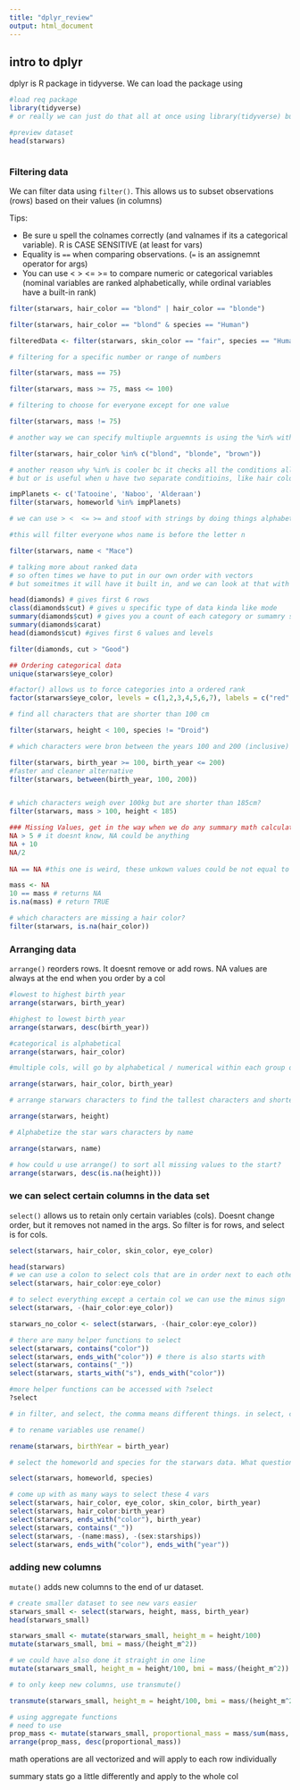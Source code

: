 ```yaml
---
title: "dplyr_review"
output: html_document
---
```


## intro to dplyr

dplyr is R package in tidyverse. We can load the package using

```r

#load req package
library(tidyverse)
# or really we can just do that all at once using library(tidyverse) but yea

#preview dataset
head(starwars)



```


### Filtering data
We can filter data using `filter()`. This allows us to subset observations (rows) based on their values (in columns)

Tips:

* Be sure u spell the colnames correctly (and valnames if its a categorical variable). R is CASE SENSITIVE (at least for vars)
* Equality is `==` when comparing observations. (`=` is an assignemnt operator for args)
* You can use < > <= >= to compare numeric or categorical variables (nominal variables are ranked alphabetically, while ordinal variables have a built-in rank)

```r

filter(starwars, hair_color == "blond" | hair_color == "blonde") 

filter(starwars, hair_color == "blond" & species == "Human")

filteredData <- filter(starwars, skin_color == "fair", species == "Human", homeworld == "Tatooine")

# filtering for a specific number or range of numbers

filter(starwars, mass == 75)

filter(starwars, mass >= 75, mass <= 100)

# filtering to choose for everyone except for one value

filter(starwars, mass != 75)

# another way we can specify multiuple arguemnts is using the %in% with a vector

filter(starwars, hair_color %in% c("blond", "blonde", "brown"))

# another reason why %in% is cooler bc it checks all the conditions all at once, when "or" has to go one at a time
# but or is useful when u have two separate conditioins, like hair color OR homeworld

impPlanets <- c('Tatooine', 'Naboo', 'Alderaan')
filter(starwars, homeworld %in% impPlanets)

# we can use > <  <= >= and stoof with strings by doing things alphabetically

#this will filter everyone whos name is before the letter n

filter(starwars, name < "Mace")

# talking more about ranked data
# so often times we have to put in our own order with vectors
# but someitmes it will have it built in, and we can look at that with head(), summary(), class(), unique() etc

head(diamonds) # gives first 6 rows
class(diamonds$cut) # gives u specific type of data kinda like mode
summary(diamonds$cut) # gives you a count of each category or sumamry stats if numeric
summary(diamonds$carat)
head(diamonds$cut) #gives first 6 values and levels

filter(diamonds, cut > "Good")

## Ordering categorical data
unique(starwars$eye_color)

#factor() allows us to force categories into a ordered rank
factor(starwars$eye_color, levels = c(1,2,3,4,5,6,7), labels = c("red", "orange", "gold", "yellow", "green,yellow", "blue", "black", ordered = T))

# find all characters that are shorter than 100 cm

filter(starwars, height < 100, species != "Droid")

# which characters were bron between the years 100 and 200 (inclusive)

filter(starwars, birth_year >= 100, birth_year <= 200)
#faster and cleaner alternative
filter(starwars, between(birth_year, 100, 200))


# which characters weigh over 100kg but are shorter than 185cm?
filter(starwars, mass > 100, height < 185)

### Missing Values, get in the way when we do any summary math calculations
NA > 5 # it doesnt know, NA could be anything
NA + 10 
NA/2
 
NA == NA #this one is weird, these unkown values could be not equal to each other

mass <- NA
10 == mass # returns NA
is.na(mass) # return TRUE

# which characters are missing a hair color?
filter(starwars, is.na(hair_color))

```

### Arranging data

`arrange()` reorders rows. It doesnt remove or add rows. NA values are always at the end when you order by a col

```r
#lowest to highest birth year
arrange(starwars, birth_year)

#highest to lowest birth year
arrange(starwars, desc(birth_year))

#categorical is alphabetical
arrange(starwars, hair_color)

#multiple cols, will go by alphabetical / numerical within each group of the col

arrange(starwars, hair_color, birth_year)

# arrange starwars characters to find the tallest characters and shortest characters

arrange(starwars, height)

# Alphabetize the star wars characters by name

arrange(starwars, name)

# how could u use arrange() to sort all missing values to the start?
arrange(starwars, desc(is.na(height)))
```


### we can select certain columns in the data set

`select()` allows us to retain only certain variables (cols). Doesnt change order, but it removes not named in the args. So filter is for rows, and select is for cols.

```r

select(starwars, hair_color, skin_color, eye_color)

head(starwars)
# we can use a colon to select cols that are in order next to each other
select(starwars, hair_color:eye_color)

# to select everything except a certain col we can use the minus sign
select(starwars, -(hair_color:eye_color))

starwars_no_color <- select(starwars, -(hair_color:eye_color))

# there are many helper functions to select
select(starwars, contains("color"))
select(starwars, ends_with("color")) # there is also starts with
select(starwars, contains("_"))
select(starwars, starts_with("s"), ends_with("color"))

#more helper functions can be accessed with ?select
?select

# in filter, and select, the comma means different things. in select, comma is or, in filter, comma is and

# to rename variables use rename()

rename(starwars, birthYear = birth_year)

# select the homeworld and species for the starwars data. What question might this subset of vars help answer?

select(starwars, homeworld, species)

# come up with as many ways to select these 4 vars
select(starwars, hair_color, eye_color, skin_color, birth_year)
select(starwars, hair_color:birth_year)
select(starwars, ends_with("color"), birth_year)
select(starwars, contains("_"))
select(starwars, -(name:mass), -(sex:starships))
select(starwars, ends_with("color"), ends_with("year"))

```


### adding new columns

`mutate()` adds new columns to the end of ur dataset.

```r
# create smaller dataset to see new vars easier
starwars_small <- select(starwars, height, mass, birth_year)
head(starwars_small)

starwars_small <- mutate(starwars_small, height_m = height/100)
mutate(starwars_small, bmi = mass/(height_m^2))

# we could have also done it straight in one line
mutate(starwars_small, height_m = height/100, bmi = mass/(height_m^2))

# to only keep new columns, use transmute()

transmute(starwars_small, height_m = height/100, bmi = mass/(height_m^2))

# using aggregate functions
# need to use
prop_mass <- mutate(starwars_small, proportional_mass = mass/sum(mass, na.rm = TRUE)) 
arrange(prop_mass, desc(proportional_mass))

```
math operations are all vectorized and will apply to each row individually

summary stats go a little differently and apply to the whole col